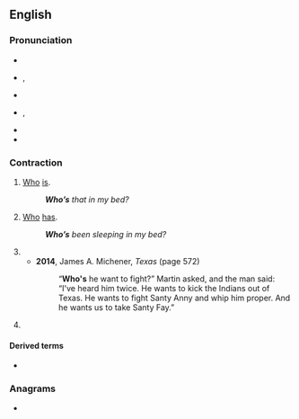 {{also|whos}}
==English==

===Pronunciation===
* {{audio|en|en-us-who's.ogg|Audio (US)}}
* {{enPR|ho͞oz}}, {{IPA|en|/huːz/}}
* {{rhymes|en|uːz}}
* {{enPR|hwo͞oz}}, {{IPA|en|/ʍuːz/}}
* {{homophones|en|whose|whos}}
* {{rhymes|en|uːz}}

===Contraction===
{{en-cont}}

# [[who|Who]] [[is]].
#: '''''Who’s''' that in my bed?''
# [[who|Who]] [[has]].
#: '''''Who’s''' been sleeping in my bed?''
# {{contraction of|en|[[who]] ([[whom]]) [[does]]}}
#* '''2014''', James A. Michener, ''Texas'' (page 572)
#*: “'''Who's''' he want to fight?” Martin asked, and the man said: “I've heard him twice. He wants to kick the Indians out of Texas. He wants to fight Santy Anny and whip him proper. And he wants us to take Santy Fay.”
# {{misspelling of|en|whose}}

====Derived terms====
* {{l|en|who's who}}

===Anagrams===
* {{anagrams|en|a=hosw|Hows|Show|how's|hows|show}}